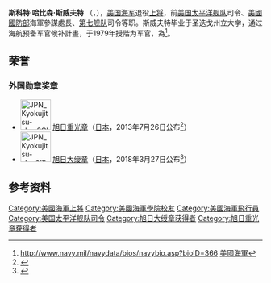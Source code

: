 {{noteTA
|T=zh-hans:斯科特·斯威夫特;zh-tw:史考特·史威福;zh-hant:斯科特·斯威夫特;
|1=zh-hans:斯科特;zh-tw:史考特;zh-hant:斯科特;
|2=zh-hans:斯威夫特;zh-tw:史威福;zh-hant:斯威夫特;
}}
{{Infobox military person
|name= 斯科特·哈比森·斯威夫特
|birth_date= {{Birth date and age|1957|12|1}}
|birth_place= {{USA}}[[夏威夷領地|夏威夷領地]][[檀香山|檀香山]]
|death_place=
|placeofburial=
|placeofburial_label= Place of burial
|image=Admiral Scott H. Swift, USN.jpg
|caption=斯科特·斯威夫特海军上将
|nickname=
|allegiance={{flag|United States of America}}
|branch=[[File:United_States_Department_of_the_Navy_Seal.svg|25px]] [[美国海军|美国海军]]
|serviceyears= 1979－2018年
|rank=[[File:US_Navy_O10_infobox.svg|25px]] [[上将_(美国)|上将]]
|commands= [[美国太平洋舰队|美国太平洋舰队]]<br>[[美國國防部|國防部]]海軍參謀處<br>[[第七舰队_(美国海军)|第七舰队]]
|unit=
|battles=
|awards=[[海军杰出服役勋章|海军杰出服役勋章]]（2）<br>[[国防部优异服役勋章|国防部优异服役勋章]]（2）<br>[[功绩勋章|功绩勋章]]（3）
|laterwork=
}}
'''斯科特·哈比森·斯威夫特''' （{{lang-en|Scott Harbison Swift}}，{{bd|1957年|12月1日|CatIdx=Scott Harbison Swift}}），[[美国海军|美国海军]]退役[[上将_(美国)|上将]]，前[[美国太平洋舰队|美国太平洋舰队]]司令、[[美國國防部|美國國防部]]海軍參謀處長、[[第七舰队_(美国海军)|第七舰队]]司令等职。斯威夫特毕业于圣迭戈州立大学，通过海航预备军官候补計畫，于1979年授階为军官，為{{Link-en|美國海軍飛行員|United States Naval Aviator|海軍飛行員}}<ref>http://www.navy.mil/navydata/bios/navybio.asp?bioID=366 {{Wayback|url=http://www.navy.mil/navydata/bios/navybio.asp?bioID=366 |date=20150906093638 }} [[美國海軍|美國海軍]]</ref>。

==荣誉==
===外国勋章奖章===
* [[File:JPN_Kyokujitsu-sho_2Class_BAR.svg|60px]] [[旭日章|旭日重光章]]（[[日本|日本]]，2013年7月26日公布<ref>{{ja}}{{cite web |url=https://www.mofa.go.jp/mofaj/gaiko/protocol/jokun_h25.html |title=外国人叙勲受章者名簿 平成25年 |publisher=[[日本外务省|外务省]] |date=2013-10-04 |accessdate=2021-10-04 |archive-date=2021-12-05 |archive-url=https://web.archive.org/web/20211205104847/https://www.mofa.go.jp/mofaj/gaiko/protocol/jokun_h25.html |dead-url=no }}</ref>）
* [[File:JPN_Kyokujitsu-sho_1Class_BAR.svg|60px]] [[旭日大绶章|旭日大绶章]]（[[日本|日本]]，2018年3月27日公布<ref>{{ja}}{{cite web |url=https://www.mofa.go.jp/mofaj/ms/po/page25_001254.html |title=外国人叙勲受章者名簿 平成30年 |publisher=[[日本外务省|外务省]] |date=2019-01-05 |accessdate=2020-12-26 |archive-date=2021-01-13 |archive-url=https://web.archive.org/web/20210113033144/https://www.mofa.go.jp/mofaj/ms/po/page25_001254.html |dead-url=no }}</ref>）

==参考资料==

{{reflist}}
[[Category:美國海軍上將|Category:美國海軍上將]]
[[Category:美國海軍學院校友|Category:美國海軍學院校友]]
[[Category:美國海軍飛行員|Category:美國海軍飛行員]]
[[Category:美国太平洋舰队司令|Category:美国太平洋舰队司令]]
[[Category:旭日大绶章获得者|Category:旭日大绶章获得者]]
[[Category:旭日重光章获得者|Category:旭日重光章获得者]]